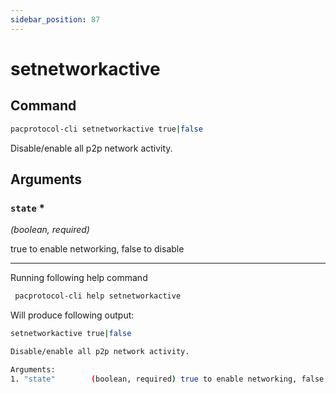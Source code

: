 ```yaml
---
sidebar_position: 87
---
```


# setnetworkactive
## Command

```bash
pacprotocol-cli setnetworkactive true|false
```

Disable/enable all p2p network activity.



## Arguments

### `state` <span class='asterisk'>*</span>
*(boolean, required)*

true to enable networking, false to disable





___

Running following help command
```bash
 pacprotocol-cli help setnetworkactive
```
Will produce following output:


```bash
setnetworkactive true|false

Disable/enable all p2p network activity.

Arguments:
1. "state"        (boolean, required) true to enable networking, false to disable

```

